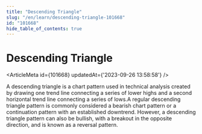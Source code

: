 ```yaml
---
title: "Descending Triangle"
slug: "/en/learn/descending-triangle-101668"
id: "101668"
hide_table_of_contents: true
---
```



# Descending Triangle

<ArticleMeta id={101668} updatedAt={'2023-09-26 13:58:58'} />
<div className='border-solid border-b border-t-0 my-4 border-[var(--ifm-color-gray-300)]' />

A descending triangle is a chart pattern used in technical analysis created by drawing one trend line connecting a series of lower highs and a second horizontal trend line connecting a series of lows.A regular descending triangle pattern is commonly considered a bearish chart pattern or a continuation pattern with an established downtrend. However, a descending triangle pattern can also be bullish, with a breakout in the opposite direction, and is known as a reversal pattern.
